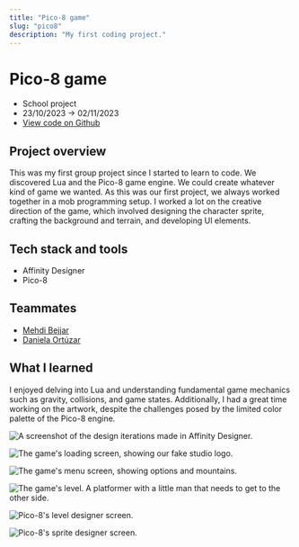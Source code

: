 ```yaml
---
title: "Pico-8 game"
slug: "pico8"
description: "My first coding project."
---
```


# Pico-8 game

- School project
- 23/10/2023 -> 02/11/2023
- [View code on Github](https://github.com/lemathurin/pico8)

## Project overview

This was my first group project since I started to learn to code. We discovered Lua and the Pico-8 game engine. We could create whatever kind of game we wanted. As this was our first project, we always worked together in a mob programming setup. I worked a lot on the creative direction of the game, which involved designing the character sprite, crafting the background and terrain, and developing UI elements.

## Tech stack and tools

- Affinity Designer
- Pico-8

## Teammates

- [Mehdi Bejjar](https://github.com/bejjarmehdi)
- [Daniela Ortúzar](https://github.com/danielaortuzar)

## What I learned

I enjoyed delving into Lua and understanding fundamental game mechanics such as gravity, collisions, and game states. Additionally, I had a great time working on the artwork, despite the challenges posed by the limited color palette of the Pico-8 engine.

<Image
  src="https://5q44w9bzpv.ufs.sh/f/vqzvWuhpJmwXhoYKEmZgUTZi1IXl89BAyExJo46K3DYk0pVC"
  alt="A screenshot of the design iterations made in Affinity Designer."
/>

<Image
  src="https://5q44w9bzpv.ufs.sh/f/vqzvWuhpJmwXNbp5WfrPV9aX7GKwfgvtTzMLsJeBUjynFP40"
  alt="The game's loading screen, showing our fake studio logo."
/>

<Image
  src="https://5q44w9bzpv.ufs.sh/f/vqzvWuhpJmwXyw7RiAuqBWUTLJdcqpZ3N9a6DX2rf1IAegxG"
  alt="The game's menu screen, showing options and mountains."
/>

<Image
  src="https://5q44w9bzpv.ufs.sh/f/vqzvWuhpJmwXbl3ef7H43ci8ULMeQfRV6AKa09oxd7Xg5mDJ"
  alt="The game's level. A platformer with a little man that needs to get to the other side."
/>

<Image
  src="https://5q44w9bzpv.ufs.sh/f/vqzvWuhpJmwXZsqeiKCSLlRducqbNZgY7F3QVhKp02nC4JrI"
  alt="Pico-8's level designer screen."
/>

<Image
  src="https://5q44w9bzpv.ufs.sh/f/vqzvWuhpJmwX1ypzSuIRHdtW9MuSenZ7CN360Bwy8IpQijUb"
  alt="Pico-8's sprite designer screen."
/>
